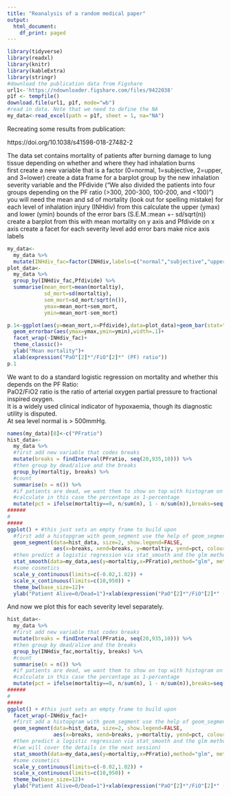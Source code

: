 ```yaml
---
title: "Reanalysis of a random medical paper"
output:
  html_document:
    df_print: paged
---
```




```r
library(tidyverse)
library(readxl)
library(knitr)
library(kableExtra)
library(stringr)
#download the publication data from Figshare
url1<-'https://ndownloader.figshare.com/files/9422038'  
p1f <- tempfile()
download.file(url1, p1f, mode="wb")
#read in data. Note that we need to define the NA
my_data<-read_excel(path = p1f, sheet = 1, na="NA")
```
Recreating some results from publication:  

https://doi.org/10.1038/s41598-018-27482-2  

The data set contains mortality of patients after burning damage to lung tissue depending on
whether and where they had inhalation burns  
first create a new variable that is a factor (0=normal, 1=subjective, 2=upper, and 3=lower)
create a data frame for a barplot
group by the new inhalation severity variable and the PFdivide
("We also divided the patients into four groups depending on the PF ratio (>300, 200-300, 100-200, and <100)")
you will need the mean and sd of mortality (look out for spelling mistake) for each level of inhalation injury (INHdiv)
from this calculate the upper (ymax) and lower (ymin) bounds of the error bars (S.E.M.:mean +- sd/sqrt(n))
create a barplot from this with mean mortality on y axis and Pfdivide on x axis
create a facet for each severity level
add error bars
make nice axis labels

```r
my_data<-
  my_data %>% 
  mutate(INHdiv_fac=factor(INHdiv,labels=c("normal","subjective","upper","lower"))) 
plot_data<-
  my_data %>% 
  group_by(INHdiv_fac,Pfdivide) %>% 
  summarise(mean_mort=mean(mortaltiy),
            sd_mort=sd(mortaltiy),
            sem_mort=sd_mort/sqrt(n()),
            ymax=mean_mort+sem_mort,
            ymin=mean_mort-sem_mort)

p.1<-ggplot(aes(y=mean_mort,x=Pfdivide),data=plot_data)+geom_bar(stat="identity")+
  geom_errorbar(aes(ymax=ymax,ymin=ymin),width=.1)+
  facet_wrap(~INHdiv_fac)+
  theme_classic()+
  ylab("Mean mortality")+
  xlab(expression("PaO"[2]*"/FiO"[2]*" (PF) ratio"))
p.1
```
  
We want to do a standard logistic regression on mortality and whether this depends on the PF Ratio:  
PaO2/FiO2 ratio is the ratio of arterial oxygen partial pressure to fractional inspired oxygen.  
It is a widely used clinical indicator of hypoxaemia, though its diagnostic utility is disputed.  
At sea level normal is > 500mmHg.  

```r

names(my_data)[8]<-c("PFratio")
hist_data<-
  my_data %>% 
  #first add new variable that codes breaks
  mutate(breaks = findInterval(PFratio, seq(20,935,10))) %>%
  #then group by dead/alive and the breaks
  group_by(mortaltiy, breaks) %>% 
  #count
  summarise(n = n()) %>%
  #if patients are dead, we want them to show on top with histogram on top so you need to 
  #calculate in this case the percentage as 1-percentage
  mutate(pct = ifelse(mortaltiy==0, n/sum(n), 1 - n/sum(n)),breaks=seq(20,935,10)[breaks]) 
######
#
#####
ggplot() + #this just sets an empty frame to build upon
  #first add a histopgram with geom_segment use the help of geom_segment
  geom_segment(data=hist_data, size=2, show.legend=FALSE,
               aes(x=breaks, xend=breaks, y=mortaltiy, yend=pct, colour=factor(mortaltiy)))+
  #then predict a logistic regression via stat_smooth and the glm method (we will cover the details in the next session)
  stat_smooth(data=my_data,aes(y=mortaltiy,x=PFratio),method="glm", method.args = list(family = "binomial"))+
  #some cosmetics 
  scale_y_continuous(limits=c(-0.02,1.02)) +
  scale_x_continuous(limits=c(10,950)) +
  theme_bw(base_size=12)+
  ylab("Patient Alive=0/Dead=1")+xlab(expression("PaO"[2]*"/FiO"[2]*" (PF) ratio"))
```
  
And now we plot this for each severity level separately.
```r
hist_data<-
  my_data %>% 
  #first add new variable that codes breaks
  mutate(breaks = findInterval(PFratio, seq(20,935,10))) %>%
  #then group by dead/alive and the breaks
  group_by(INHdiv_fac,mortaltiy, breaks) %>% 
  #count
  summarise(n = n()) %>%
  #if patients are dead, we want them to show on top with histogram on top so you need to 
  #calculate in this case the percentage as 1-percentage
  mutate(pct = ifelse(mortaltiy==0, n/sum(n), 1 - n/sum(n)),breaks=seq(20,935,10)[breaks]) 
######
#
#####
ggplot() + #this just sets an empty frame to build upon
  facet_wrap(~INHdiv_fac)+
  #first add a histopgram with geom_segment use the help of geom_segment
  geom_segment(data=hist_data, size=2, show.legend=FALSE,
               aes(x=breaks, xend=breaks, y=mortaltiy, yend=pct, colour=factor(mortaltiy)))+
  #then predict a logistic regression via stat_smooth and the glm method 
  #(we will cover the details in the next session)
  stat_smooth(data=my_data,aes(y=mortaltiy,x=PFratio),method="glm", method.args = list(family = "binomial"))+
  #some cosmetics 
  scale_y_continuous(limits=c(-0.02,1.02)) +
  scale_x_continuous(limits=c(10,950)) +
  theme_bw(base_size=12)+
  ylab("Patient Alive=0/Dead=1")+xlab(expression("PaO"[2]*"/FiO"[2]*" (PF) ratio"))


```

